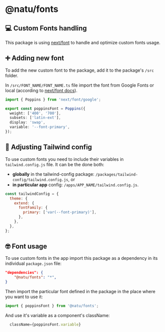 # @natu/fonts

## 💻 Custom Fonts handling

This package is using [next/font](https://nextjs.org/docs/pages/building-your-application/optimizing/fonts) to handle
and optimize custom fonts usage.

## ➕ Adding new font

To add the new custom font to the package, add it to the package's `/src` folder.

In `/src/FONT_NAME/FONT_NAME.ts` file import the font from Google Fonts or local (according
to [next/font docs](https://nextjs.org/docs/pages/building-your-application/optimizing/fonts)).

```ts
import { Poppins } from 'next/font/google';

export const poppinsFont = Poppins({
  weight: ['400', '700'],
  subsets: ['latin-ext'],
  display: 'swap',
  variable: '--font-primary',
});
```

## 🎨 Adjusting Tailwind config

To use custom fonts you need to include their variables in `tailwind.config.js` file. It can be the done both:

- **globally** in the tailwind-config package: `/packages/tailwind-config/tailwind.config.js`, or
- **in particular app** config: `/apps/APP_NAME/tailwind.config.js`.

```js
const tailwindConfig = {
  theme: {
    extend: {
      fontFamily: {
        primary: ['var(--font-primary)'],
      },
    },
  },
};
```

## 🤓 Font usage

To use custom fonts in the app import this package as a dependency in its individual `package.json` file:

```json
"dependencies": {
    "@natu/fonts": "*",
}
```

Then import the particular font defined in the package in the place where you want to use it:

```ts
import { poppinsFont } from '@natu/fonts';
```

And use it's variable as a component's className:

```ts
  className={poppinsFont.variable}
```
